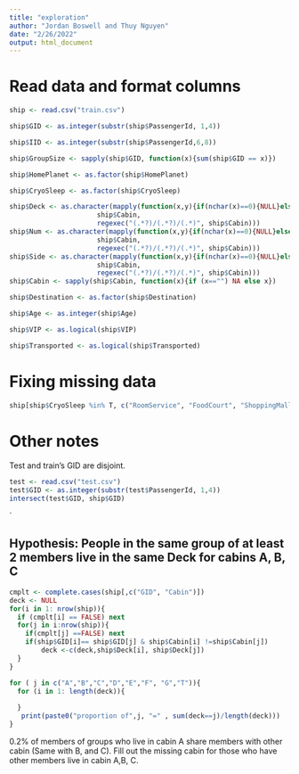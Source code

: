 ```yaml
---
title: "exploration"
author: "Jordan Boswell and Thuy Nguyen"
date: "2/26/2022"
output: html_document
---
```



# Read data and format columns
```r
ship <- read.csv("train.csv")

ship$GID <- as.integer(substr(ship$PassengerId, 1,4))

ship$IID <- as.integer(substr(ship$PassengerId,6,8))

ship$GroupSize <- sapply(ship$GID, function(x){sum(ship$GID == x)})

ship$HomePlanet <- as.factor(ship$HomePlanet)

ship$CryoSleep <- as.factor(ship$CryoSleep)

ship$Deck <- as.character(mapply(function(x,y){if(nchar(x)==0){NULL}else{substr(x,y[2],y[3]-2)}},
                      ship$Cabin,
                      regexec("(.*?)/(.*?)/(.*)", ship$Cabin)))
ship$Num <- as.character(mapply(function(x,y){if(nchar(x)==0){NULL}else{substr(x,y[3],y[4]-2)}},
                      ship$Cabin,
                      regexec("(.*?)/(.*?)/(.*)", ship$Cabin)))
ship$Side <- as.character(mapply(function(x,y){if(nchar(x)==0){NULL}else{substr(x,y[4],nchar(x))}},
                      ship$Cabin,
                      regexec("(.*?)/(.*?)/(.*)", ship$Cabin)))
ship$Cabin <- sapply(ship$Cabin, function(x){if (x=="") NA else x})

ship$Destination <- as.factor(ship$Destination)

ship$Age <- as.integer(ship$Age)

ship$VIP <- as.logical(ship$VIP)

ship$Transported <- as.logical(ship$Transported)

```

# Fixing missing data
```r
ship[ship$CryoSleep %in% T, c("RoomService", "FoodCourt", "ShoppingMall", "Spa", "VRDeck")] <- 0

```


# Other notes
Test and train's GID are disjoint.
```r
test <- read.csv("test.csv")
test$GID <- as.integer(substr(test$PassengerId, 1,4))
intersect(test$GID, ship$GID)
```


`




## Hypothesis: People in the same group of at least 2 members live in the same Deck for cabins A, B, C

```r
cmplt <- complete.cases(ship[,c("GID", "Cabin")])
deck <- NULL
for(i in 1: nrow(ship)){
  if (cmplt[i] == FALSE) next
  for(j in i:nrow(ship)){
    if(cmplt[j] ==FALSE) next
    if(ship$GID[i]== ship$GID[j] & ship$Cabin[i] !=ship$Cabin[j])
        deck <-c(deck,ship$Deck[i], ship$Deck[j])
  }
}
```


```r

for ( j in c("A","B","C","D","E","F", "G","T")){
  for (i in 1: length(deck)){
   
  }
   print(paste0("proportion of",j, "=" , sum(deck==j)/length(deck)))
}

```


0.2% of members of groups who live in cabin A share members with other cabin (Same with B, and C). Fill out the missing cabin for those who have other members live in cabin A,B, C.

